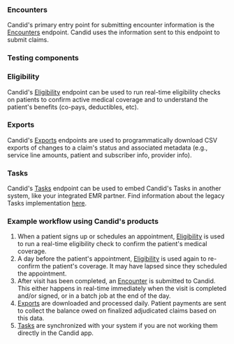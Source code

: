 ### Encounters

Candid's primary entry point for submitting encounter information is the [Encounters](../api-reference/encounters) endpoint. Candid uses
the information sent to this endpoint to submit claims.

### Testing components

<EndpointRequestSnippet endpoint="POST /api/auth/v2/token" />

<EndpointResponseSnippet endpoint="POST /api/auth/v2/token" />

### Eligibility

Candid's [Eligibility](https://app.joincandidhealth.com/docs#tag/Eligibility) endpoint can be used to run real-time
eligibility checks on patients to confirm active medical coverage and to understand the patient's benefits (co-pays, deductibles, etc).

### Exports

Candid's [Exports](https://app.joincandidhealth.com/docs#tag/Exports) endpoints are used to programmatically download CSV
exports of changes to a claim's status and associated metadata (e.g., service line amounts, patient and subscriber info, provider info).

### Tasks

Candid's [Tasks](../api-reference/tasks) endpoint can be used to embed Candid's Tasks in another system, like your integrated
EMR partner. Find information about the legacy Tasks implementation [here](https://app.joincandidhealth.com/docs#tag/Tasks).

### Example workflow using Candid's products

1. When a patient signs up or schedules an appointment, [Eligibility](https://app.joincandidhealth.com/docs#tag/Eligibility) is used to run a real-time eligibility check to confirm the patient's medical coverage.
2. A day before the patient's appointment, [Eligibility](https://app.joincandidhealth.com/docs#tag/Eligibility) is used again to re-confirm the patient's coverage. It may have lapsed since they scheduled the appointment.
3. After visit has been completed, an [Encounter](../api-reference/encounters) is submitted to Candid. This either happens in real-time immediately when the visit is completed and/or signed, or in a batch job at the end of the day.
4. [Exports](https://app.joincandidhealth.com/docs#tag/Exports) are downloaded and processed daily. Patient payments are sent to collect the balance owed on finalized adjudicated claims based on this data.
5. [Tasks](../api-reference/tasks) are synchronized with your system if you are not working them directly in the Candid app.

